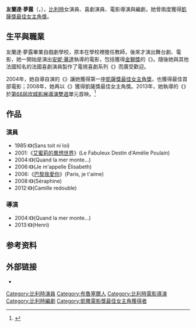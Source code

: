 {{Infobox entertainer
| name          = 友蘭達·夢露
| type = 女演員
| image         = Yolande Moreau étoiles d'or.jpg
| imagesize     = 
| caption       = 
| birth_date     = {{birth date and age|1953|2|27}}
| birth_place   = {{BEL}}[[布魯塞爾|布魯塞爾]]
| death_date     = 
| death_place    = 
| othername     = 
| nationality = {{BEL}} 
| yearsactive   = 1981年至今
| parents       = 
| spouse        = 
| children      = 2
| website      = 
| notable role  = 
| cesarawards = 
| awards = 
}}

'''友蘭達·夢露'''（{{lang-fr|'''Yolande Moreau'''}}，{{bd|1953年|2月27日|catIdx=Morceau, Yolande}}），[[比利時|比利時]]女演員、喜劇演員、電影導演與編劇，她曾兩度獲得[[凱薩獎最佳女主角獎|凱薩獎最佳女主角獎]]。

== 生平與職業 ==
友蘭達·夢露畢業自戲劇學校，原本在學校裡擔任教師，後來才演出舞台劇、電影，她一開始是演出[[阿涅斯·瓦尔达|安妮·華達]]執導的電影，包括獲得[[金獅獎|金獅獎]]的《{{fr-link|天涯流浪女|Sans toit ni loi}}》。隨後她與其他法國知名的法國喜劇演員製作了電視喜劇系列《{{fr-link|Les Deschiens|Les Deschiens}}》而廣受歡迎。

2004年，她自導自演的《{{fr-link|心如潮湧|Quand la mer monte...}}》讓她獲得第一座[[凱薩獎最佳女主角獎|凱薩獎最佳女主角獎]]，也獲得最佳首部電影；2008年，她再以《{{link-fr|花落花開 (電影)|Séraphine (film)|花落花開}}》獲得凱薩獎最佳女主角獎。2013年，她執導的《{{fr-link|餐館小情歌|Henri (film)}}》於[[第66屆坎城影展|第66屆坎城影展]][[導演雙週|導演雙週]]單元首映。<ref name="Cannes">{{cite web|url=http://www.festival-cannes.fr/en/readResonnances/59683.html|title=List of films in Cannes Directors' Fortnight|date=24 May 2013|accessdate=24 May 2013|work=Cannes|archive-date=2013-09-22|archive-url=https://web.archive.org/web/20130922092738/http://www.festival-cannes.fr/en/readResonnances/59683.html|dead-url=no}}</ref>



==作品==
=== 演員 ===
*1985:《{{fr-link|天涯流浪女|Sans toit ni loi}}》(Sans toit ni loi)
*2001:《[[天使愛美麗|艾蜜莉的異想世界]]》(Le Fabuleux Destin d'Amélie Poulain)
*2004:《{{fr-link|心如潮湧|Quand la mer monte...}}》(Quand la mer monte...)
*2006:《{{fr-link|真愛滿行囊|Je m'appelle Élisabeth}}》(Je m'appelle Élisabeth)
*2006:《[[巴黎，我爱你|巴黎我愛你]]》(Paris, je t'aime)
*2008:《{{link-fr|花落花開 (電影)|Séraphine (film)|花落花開}}》(Séraphine)
*2012:《{{fr-link|再一次初戀|Camille redouble}}》(Camille redouble)

=== 導演 ===
*2004:《{{fr-link|心如潮湧|Quand la mer monte...}}》(Quand la mer monte...)
*2013:《{{fr-link|餐館小情歌|Henri (film)}}》(Henri)

== 参考资料 ==
{{Reflist}}

== 外部链接 ==
* {{imdb name|0603446}}


{{凱薩獎最佳女主角獎}}
{{盧米埃獎最佳女演員獎}}
{{國家影評人協會獎最佳女主角}}
{{洛杉磯影評人協會獎最佳女主角}}
{{DEFAULTSORT:Moreau, Yolande}}
[[Category:比利時演員|Category:比利時演員]]
[[Category:布魯塞爾人|Category:布魯塞爾人]]
[[Category:比利時電影導演|Category:比利時電影導演]]
[[Category:比利時編劇|Category:比利時編劇]]
[[Category:凱撒電影獎最佳女主角獲得者|Category:凱撒電影獎最佳女主角獲得者]]